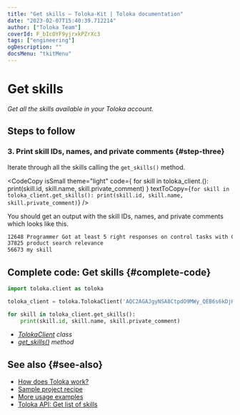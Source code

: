 ```yaml
---
title: "Get skills — Toloka-Kit | Toloka documentation"
date: "2023-02-07T15:40:39.712214"
author: ["Toloka Team"]
coverId: F_bIcOYF9yjrxkPZrXc3
tags: ["engineering"]
ogDescription: ""
docsMenu: "tkitMenu"
---
```



# Get skills

_Get all the skills available in your Toloka account._

## Steps to follow

<Import/>

<Instantiate/>

### 3. Print skill IDs, names, and private comments {#step-three}

Iterate through all the skills calling the `get_skills()` method.

<CodeCopy
  isSmall
  theme="light"
  code={
    <HighlightChildren language="python">
      for skill in toloka_client.<Term term="get_skills"><GetSkills/></Term>():
      <br/>    print(skill.id, skill.name, skill.private_comment)
    </HighlightChildren>
  }
  textToCopy={`for skill in toloka_client.get_skills():
    print(skill.id, skill.name, skill.private_comment)`}
/>

You should get an output with the skill IDs, names, and private comments which looks like this.

```bash
12648 Programmer Got at least 5 right responses on control tasks with C++ or Python
37825 product search relevance
56673 my skill
```

## Complete code: Get skills {#complete-code}

```python
import toloka.client as toloka

toloka_client = toloka.TolokaClient('AQC2AGAJgyNSA8CtpdO9MWy_QEB6s6kDjHUoElE', 'PRODUCTION')

for skill in toloka_client.get_skills():
    print(skill.id, skill.name, skill.private_comment)
```

<Note mode="tip" title="List of classes and methods used in this recipe">

- _[TolokaClient](/docs/toloka-kit/reference/toloka.client.TolokaClient) class_
- _[get_skills()](/docs/toloka-kit/reference/toloka.client.TolokaClient.get_skills) method_

</Note>

## See also {#see-also}

- [How does Toloka work?](/docs/guide/overview)
- [Sample project recipe](/docs/toloka-kit/recipes/learn-basics)
- [More usage examples](/docs/toloka-kit/recipes/use-cases)
- [Toloka API: Get list of skills](https://toloka.ai/docs/api/api-reference/#get-/skills)
